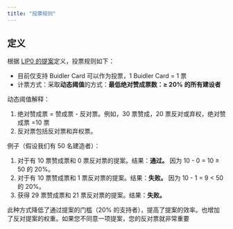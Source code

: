```yaml
---
title: "投票规则"
---
```


## **定义**

根据 [LIP0 的提案](https://snapshot.org/#/lxdao.eth/proposal/0x19d65f7512a6dab12de559dea122012850129a0cca2d359bdd7592cb4e45cfc4)定义，投票规则如下：

- 目前仅支持 Buidler Card 可以作为投票，1 Buidler Card = 1 票
- 计票方式：采取**动态阈值**的方式：**最低绝对赞成票数：≥ 20% 的所有建设者**

动态阈值解释：

1. 绝对赞成票 = 赞成票 - 反对票。例如，30 票赞成，20 票反对或弃权，绝对赞成票 =10 票
2. 反对票包括反对票和弃权票。

例子（假设我们有 50 名建造者）：

1. 对于有 10 票赞成票和 0 票反对票的提案。结果：**通过。** 因为 10 - 0 = 10 ≥ 50 的 20%。
2. 对于有 10 票赞成票和 1 票反对票的提案。结果：**失败。** 因为 10 - 1 = 9 \< 50 的 20%。
3. 获得 29 票赞成票和 21 票反对票的提案。结果：**失败。**

此种方式降低了通过提案的门槛（20% 的支持者），提高了提案的效率。也增加了反对提案的权重。如果您不同意一项提案，您的反对票就非常重要
